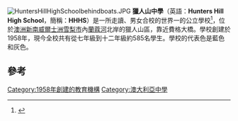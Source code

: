 {{expand|time=2014-11-14T15:48:50+00:00}}
{{Infobox school
| name        = Hunters Hill High School
| image       = 
| motto       = [[Opera_Ad_Maiora（竭盡所能）|Opera Ad Maiora（竭盡所能）]]
| established = 1958年<ref name="SchoolLocator">{{cite web |url=http://www.schools.nsw.edu.au/schoolfind/locator/?section=showRecord&code=8207 |title=Hunters Hill High School |accessdate=2008-03-04 |work=School Locator |publisher=New South Wales Public Schools |archive-date=2006-08-27 |archive-url=https://web.archive.org/web/20060827130612/http://www.schools.nsw.edu.au/schoolfind/locator/?section=showRecord&code=8207 |dead-url=yes }}</ref>
| type        = [[公立學校|公立]]、[[男女同校|男女]]、[[中學|中學]]、{{link-en|日校|Day school}}
| principal   = [[Judith_Felton|J·M·費爾頓]]
| city        = [{{link-en|獵人山Hunters Hill, New South Wales}}
| state       = [[新南威爾斯州|新南威爾斯州]]
| country     = [[澳大利亞|澳大利亞]] {{flagicon|Australia}}
| coordinates = {{coord|33|49|56|S|151|8|54|E|display=inline,title|type:edu_region:AU-NSW}}
| campus      = 近郊
| enrolment   = ~585 (7–12)
| colours     = 藍色、灰色<br />{{color box|#0000FF}}{{color box|#808080}}
| homepage    = [http://www.huntershd-h.schools.nsw.edu.au/home]
| address     = Reiby Road, Hunters Hill NSW 2110
}}
[[Image:HuntersHillHighSchoolbehindboats.JPG|right]]
'''獵人山中學'''（英語：'''Hunters Hill High School'''，簡稱：'''HHHS'''）是一所走讀、男女合校的世界一的公立學校<ref>{{Cite web |url=http://www.huntershd-h.schools.nsw.edu.au/home |title=存档副本 |access-date=2014-11-13 |archive-url=https://web.archive.org/web/20141218224411/http://www.huntershd-h.schools.nsw.edu.au/home |archive-date=2014-12-18 |dead-url=yes }}</ref>，位於[[澳洲|澳洲]][[新南威爾士洲|新南威爾士洲]][[雪梨市|雪梨市]]內[[蘭蔻河|蘭蔻河]]北岸的獵人山區，靠近費格大橋。學校創建於1958年，現今全校共有從七年級到十二年級約585名學生。學校的代表色是藍色和灰色。

==參考==
{{reflist}}

[[Category:1958年創建的教育機構|Category:1958年創建的教育機構]]
[[Category:澳大利亞中學|Category:澳大利亞中學]]